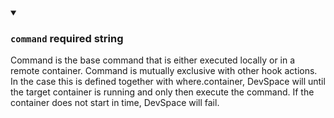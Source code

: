 
<details className="config-field" data-expandable="false" open>
<summary>

### `command` <span class="config-field-required" data-required="false">required</span> <span class="config-field-type">string</span> <span class="config-field-default"></span> <span class="config-field-enum"></span>

Command is the base command that is either executed locally or in a remote container.
Command is mutually exclusive with other hook actions. In the case this is defined
together with where.container, DevSpace will until the target container is running and
only then execute the command. If the container does not start in time, DevSpace will fail.

</summary>



</details>
